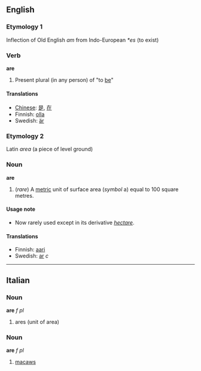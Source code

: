 ==English==
===Etymology 1===
Inflection of Old English ''am'' from Indo-European ''*es'' (to exist)
===Verb===
'''are'''
#Present plural (in any person) of "to [[be]]"

====Translations====
*[[Chinese]]: [[是]], [[在]]
*Finnish: [[olla]]
*Swedish: [[är]]

===Etymology 2===
Latin ''area'' (a piece of level ground)

===Noun===
'''are'''
#(''rare'') A [[metric]] unit of surface area (''symbol'' a) equal to 100 square metres.

====Usage note====
*Now rarely used except in its derivative ''[[hectare]]''.

====Translations====
*Finnish: [[aari]]
*Swedish: [[ar]] ''c''
----

==Italian==
===Noun===
'''are''' ''f pl''

# ares (unit of area)

===Noun===
'''are''' ''f pl''

# [[macaws]]